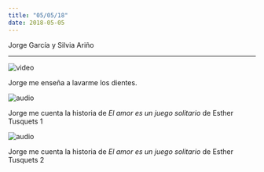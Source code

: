 ```yaml
---
title: "05/05/18"
date: 2018-05-05
---
```


Jorge García y Silvia Ariño

---

![video](https://youtu.be/YsRW6Pwv0zw)

Jorge me enseña a lavarme los dientes.

![audio](https://soundcloud.com/silvia-arino-gurrea/audio-resumen-1?in=silvia-arino-gurrea/sets/jorge-me-cuenta-la-historia-de-el-amor-es-un-juego-solitario-de-esther-tusquets)

Jorge me cuenta la historia de _El amor es un juego solitario_ de Esther Tusquets 1

![audio](https://soundcloud.com/silvia-arino-gurrea/audio-resumen-2?in=silvia-arino-gurrea/sets/jorge-me-cuenta-la-historia-de-el-amor-es-un-juego-solitario-de-esther-tusquets)

Jorge me cuenta la historia de _El amor es un juego solitario_ de Esther Tusquets 2

